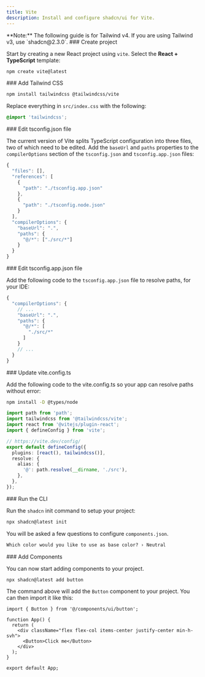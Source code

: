 ```yaml
---
title: Vite
description: Install and configure shadcn/ui for Vite.
---
```


<Callout type="info">
  **Note:** The following guide is for Tailwind v4. If you are using Tailwind
  v3, use `shadcn@2.3.0`.
</Callout>

<Steps>

<Step>
### Create project

Start by creating a new React project using `vite`. Select the **React + TypeScript** template:

```bash
npm create vite@latest
```

</Step>

<Step>
### Add Tailwind CSS

```bash
npm install tailwindcss @tailwindcss/vite
```

Replace everything in `src/index.css` with the following:

```css title="src/index.css"
@import 'tailwindcss';
```

</Step>

<Step>
### Edit tsconfig.json file

The current version of Vite splits TypeScript configuration into three files, two of which need to be edited.
Add the `baseUrl` and `paths` properties to the `compilerOptions` section of the `tsconfig.json` and
`tsconfig.app.json` files:

```ts {11-16} showLineNumbers
{
  "files": [],
  "references": [
    {
      "path": "./tsconfig.app.json"
    },
    {
      "path": "./tsconfig.node.json"
    }
  ],
  "compilerOptions": {
    "baseUrl": ".",
    "paths": {
      "@/*": ["./src/*"]
    }
  }
}
```

</Step>

<Step>
### Edit tsconfig.app.json file

Add the following code to the `tsconfig.app.json` file to resolve paths, for your IDE:

```ts {4-9} showLineNumbers
{
  "compilerOptions": {
    // ...
    "baseUrl": ".",
    "paths": {
      "@/*": [
        "./src/*"
      ]
    }
    // ...
  }
}
```

</Step>

<Step>
### Update vite.config.ts

Add the following code to the vite.config.ts so your app can resolve paths without error:

```bash
npm install -D @types/node
```

```typescript title="vite.config.ts" showLineNumbers {1,2,8-13}
import path from 'path';
import tailwindcss from '@tailwindcss/vite';
import react from '@vitejs/plugin-react';
import { defineConfig } from 'vite';

// https://vite.dev/config/
export default defineConfig({
  plugins: [react(), tailwindcss()],
  resolve: {
    alias: {
      '@': path.resolve(__dirname, './src'),
    },
  },
});
```

</Step>

<Step>
### Run the CLI

Run the `shadcn` init command to setup your project:

```bash
npx shadcn@latest init
```

You will be asked a few questions to configure `components.json`.

```txt
Which color would you like to use as base color? › Neutral
```

</Step>

<Step>
### Add Components

You can now start adding components to your project.

```bash
npx shadcn@latest add button
```

The command above will add the `Button` component to your project. You can then import it like this:

```tsx showLineNumbers title="src/App.tsx"
import { Button } from '@/components/ui/button';

function App() {
  return (
    <div className="flex flex-col items-center justify-center min-h-svh">
      <Button>Click me</Button>
    </div>
  );
}

export default App;
```

</Step>

</Steps>
